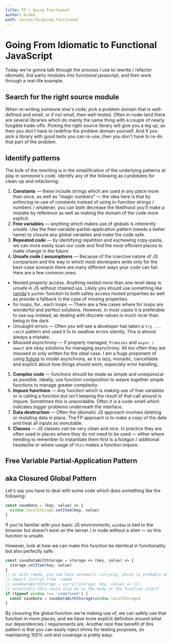 ```yaml
---
title: FP | Going Functional
author: brekk
path: series/fp/going-functional
---
```


# Going From Idiomatic to Functional JavaScript

Today we're gonna talk through the process I use to rewrite / refactor idiomatic 3rd-party modules into functional javascript, and then work through a real-life example.

## Search for the right source module

When re-writing someone else's code, pick a problem domain that is well-defined and small, or if not small, then well-tested. Often in node-land there are several libraries which do mainly the same thing with a couple of nearly fungible trade-offs. Picking the right source library will give you a leg up, as then you don't have to redefine the problem domain yourself. And if you pick a library with good tests you can re-use, then you don't have to re-do that part of the problem.

## Identify patterns

The bulk of the rewriting is in the simplification of the underlying patterns at play in someone's code. Identify any of the following as candidates for clean-up and refactoring:

 1. **Constants** &mdash; these include strings which are used in any place more than once, as well as "magic numbers" &mdash; the idea here is that by enforcing re-use of constants instead of using in-function strings / numbers / whatever, you can both decrease the likelihood you'll make a mistake by reference as well as making the domain of the code more explicit.
 2. **Free variables** &mdash; anything which makes use of globals is inherently unsafe. Use the free-variable-partial-application pattern (needs a better name) to closure any global variables and make the code safe.
 3. **Repeated code** &mdash; by identifying repetition and eschewing copy-pasta, we can more easily scan our code and find the most efficient places to make change in the future.
 4. **Unsafe code / assumptions** &mdash; Because of the coercive nature of JS comparison and the way in which most developers write only for the best-case scenario there are many different ways your code can fail. Here are a few common ones:

   - Nested property access. Anything nested more than one-level deep is unsafe in JS without chained `&&`s. Likely you should use something like [ramda](//npmjs.org/package/ramda)'s `pathOr` function to both safely access nested properties as well as provide a fallback in the case of missing properties.
   - for loops, for...each loops &mdash; There are a few cases where for loops are wonderful and perfect solutions. However, in most cases it is preferable to use `map` instead, as dealing with discrete values is much nicer than being in the dark.
   - Uncaught errors &mdash; Often you will see a developer has taken a `try ... catch` pattern and used it to to swallow errors silently. This is almost always a mistake.
   - Misused asynchrony &mdash; If properly managed, `Promises` and `async / await` are okay solutions for managing asynchrony. All too often they are misused or only written for the ideal case. I am a huge proponent of using [fluture](//npmjs.org/package/fluture) to model asynchrony, as it is lazy, monadic, cancellable and explicit about how things should work, especially error handling.
 5. **Complex code** &mdash; functions should be made as simple and unequivocal as possible. Ideally, use function composition to weave together simple functions to manage greater complexity.
 6. **Impure functions** &mdash; Any function which is making use of free variables or is calling a function but isn't keeping the result of that call around is impure. Sometimes this is unavoidable. Often it is a code-smell which indicates bigger problems underneath the interface.
 7. **Data destruction** &mdash; Often the idiomatic JS approach involves deleting or mutating data in place. The FP approach is to make a copy of the data and treat all inputs as immutable.
 8. **Classes** &mdash; JS classes _can_ be very clean and nice. In practice they are often used in places where they do not need to be used &mdash; either where needing to remember to instantiate them first is a footgun / additional headache or where usage of `this` makes a function impure.

## Free Variable Partial-Application Pattern
## aka Closured Global Pattern 

Let's say you have to deal with some code which does something like the following:

```js
const saveData = (key, value) => {
  window.localStorage.setItem(key, value)
}
```

If you're familiar with your basic JS environments, `window` is tied to the browser but doesn't exist on the server / in node without a shim &mdash; so this function is unsafe.

However, look at how we can make this function be identical in functionality but also perfectly safe:

```js
const saveDataWithStorage = storage => (key, value) => {
  storage.setItem(key, value)
}
// or with ramda, you can have automatic currying, which is probably what you want
// import {curry} from 'ramda'
// saveDataWithStorage = curry((storage, key, value) => {})
// ostensibly this could also be in the body of the function itself
if (typeof window !== 'undefined') {
  const saveData = saveDataWithStorage(window.localStorage)
}
```

By closuring the global function we're making use of, we can safely use that function in more places, and we have more explicit definition around what our dependencies / requirements are. Another nice free benefit of this pattern is that you can easily inject shims for testing purposes, so maintaining 100% unit test coverage is pretty easy.
